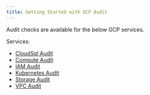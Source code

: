 ```yaml
---
title: Getting Started with GCP Audit
---
```


Audit checks are available for the below GCP services.

Services:

- [CloudSql Audit](gcpsqlmonitoring)
- [Compute Audit](gcpcomputemonitoring)
- [IAM Audit](gcpiamcompliance)
- [Kubernetes Audit](gcpkubemonitoring)
- [Storage Audit](gcpstoragemonitoring)
- [VPC Audit](gcpvpcmonitoring)
